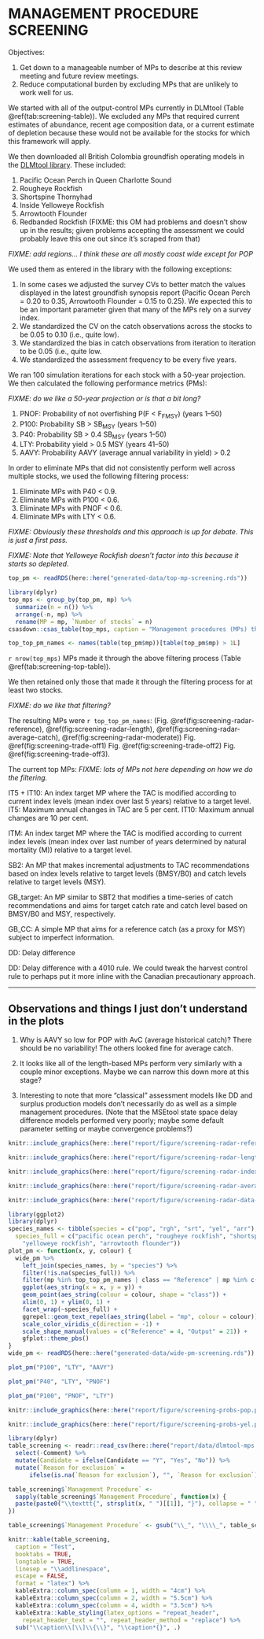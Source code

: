 \clearpage

# MANAGEMENT PROCEDURE SCREENING

Objectives:

1. Get down to a manageable number of MPs to describe at this review meeting and future review meetings.
1. Reduce computational burden by excluding MPs that are unlikely to work well for us.

We started with all of the output-control MPs currently in DLMtool (Table \@ref(tab:screening-table)).
We excluded any MPs that required current estimates of abundance, recent age composition data, or a current estimate of depletion because these would not be available for the stocks for which this framework will apply.

We then downloaded all British Colombia groundfish operating models in the [DLMtool library](https://www.datalimitedtoolkit.org/fishery_library/). These included:

1. Pacific Ocean Perch in Queen Charlotte Sound
1. Rougheye Rockfish
1. Shortspine Thornyhad
1. Inside Yelloweye Rockfish
1. Arrowtooth Flounder
1. Redbanded Rockfish (FIXME: this OM had problems and doesn't show up in the results; given problems accepting the assessment we could probably leave this one out since it's scraped from that)

*FIXME: add regions... I think these are all mostly coast wide except for POP*

We used them as entered in the library with the following exceptions:

1. In some cases we adjusted the survey CVs to better match the values displayed in the latest groundfish synopsis report (Pacific Ocean Perch = 0.20 to 0.35, Arrowtooth Flounder = 0.15 to 0.25). We expected this to be an important parameter given that many of the MPs rely on a survey index.
1. We standardized the CV on the catch observations across the stocks to be 0.05 to 0.10 (i.e., quite low).
1. We standardized the bias in catch observations from iteration to iteration to be 0.05 (i.e., quite low.
1. We standardized the assessment frequency to be every five years.

We ran 100 simulation iterations for each stock with a 50-year projection.  We then calculated the following performance metrics (PMs):

*FIXME: do we like a 50-year projection or is that a bit long?*

1. PNOF: Probability of not overfishing P(F < F~FMSY~) (years 1--50)
1. P100: Probability SB > SB~MSY~ (years 1--50)
1. P40: Probability SB > 0.4 SB~MSY~ (years 1--50)
1. LTY: Probability yield > 0.5 MSY (years 41--50)
1. AAVY: Probability AAVY (average annual variability in yield) > 0.2

In order to eliminate MPs that did not consistently perform well across multiple stocks, we used the following filtering process:

1. Eliminate MPs with P40 < 0.9.
1. Eliminate MPs with P100 < 0.6.
1. Eliminate MPs with PNOF < 0.6.
1. Eliminate MPs with LTY < 0.6.

*FIXME: Obviously these thresholds and this approach is up for debate. This is just a first pass.*

*FIXME: Note that Yelloweye Rockfish doesn't factor into this because it starts so depleted.*

```r
top_pm <- readRDS(here::here("generated-data/top-mp-screening.rds"))
```

```r
library(dplyr)
top_mps <- group_by(top_pm, mp) %>% 
  summarize(n = n()) %>% 
  arrange(-n, mp) %>% 
  rename(MP = mp, `Number of stocks` = n)
csasdown::csas_table(top_mps, caption = "Management procedures (MPs) that made it through the initial screening process for at least one stock.")
```

```r
top_top_pm_names <- names(table(top_pm$mp))[table(top_pm$mp) > 1L]
```

`r nrow(top_mps)` MPs made it through the above filtering process (Table \@ref(tab:screening-top-table)).

We then retained only those that made it through the filtering process for at least two stocks.

*FIXME: do we like that filtering?*

The resulting MPs were `r top_top_pm_names`: (Fig. \@ref(fig:screening-radar-reference), \@ref(fig:screening-radar-length), \@ref(fig:screening-radar-average-catch), \@ref(fig:screening-radar-moderate)) Fig. \@ref(fig:screening-trade-off1) Fig. \@ref(fig:screening-trade-off2) Fig. \@ref(fig:screening-trade-off3).

The current top MPs:
*FIXME: lots of MPs not here depending on how we do the filtering.*

IT5 + IT10: An index target MP where the TAC is modified according to current index levels (mean index over last 5 years) relative to a target level. IT5: Maximum annual changes in TAC are 5 per cent. IT10: Maximum annual changes are 10 per cent.

ITM: An index target MP where the TAC is modified according to current index levels (mean index over last number of years determined by natural mortality (M)) relative to a target level.

SB2: An MP that makes incremental adjustments to TAC recommendations based on index levels relative to target levels (BMSY/B0) and catch levels relative to target levels (MSY).

GB_target: An MP similar to SBT2 that modifies a time-series of catch recommendations and aims for target catch rate and catch level based on BMSY/B0 and MSY, respectively.

GB_CC: A simple MP that aims for a reference catch (as a proxy for MSY) subject to imperfect information.

DD: Delay difference

DD: Delay difference with a 4010 rule. We could tweak the harvest control rule to perhaps put it more inline with the Canadian precautionary approach.

-------------------

## Observations and things I just don't understand in the plots

1. Why is AAVY so low for POP with AvC (average historical catch)? There should be no variability! The others looked fine for average catch.

1. It looks like all of the length-based MPs perform very similarly with a couple minor exceptions. Maybe we can narrow this down more at this stage?

1. Interesting to note that more "classical" assessment models like DD and surplus production models don't necessarily do as well as a simple management procedures. (Note that the MSEtool state space delay difference models performed very poorly; maybe some default parameter setting or maybe convergence problems?)

```r
knitr::include_graphics(here::here("report/figure/screening-radar-reference.pdf"))
```

```r
knitr::include_graphics(here::here("report/figure/screening-radar-length.pdf"))
```

```r
knitr::include_graphics(here::here("report/figure/screening-radar-index.pdf"))
```

```r
knitr::include_graphics(here::here("report/figure/screening-radar-average-catch.pdf"))
```

```r
knitr::include_graphics(here::here("report/figure/screening-radar-data-moderate.pdf"))
```

```r
library(ggplot2)
library(dplyr)
species_names <- tibble(species = c("pop", "rgh", "srt", "yel", "arr"),
  species_full = c("pacific ocean perch", "rougheye rockfish", "shortspine thornyhead",
    "yelloweye rockfish", "arrowtooth flounder"))
plot_pm <- function(x, y, colour) {
  wide_pm %>%
    left_join(species_names, by = "species") %>%
    filter(!is.na(species_full)) %>%
    filter(mp %in% top_top_pm_names | class == "Reference" | mp %in% c("DD", "AvC")) %>%
    ggplot(aes_string(x = x, y = y)) +
    geom_point(aes_string(colour = colour, shape = "class")) +
    xlim(0, 1) + ylim(0, 1) +
    facet_wrap(~species_full) +
    ggrepel::geom_text_repel(aes_string(label = "mp", colour = colour)) +
    scale_color_viridis_c(direction = -1) +
    scale_shape_manual(values = c("Reference" = 4, "Output" = 21)) +
    gfplot::theme_pbs()
}
wide_pm <- readRDS(here::here("generated-data/wide-pm-screening.rds"))
```

```r
plot_pm("P100", "LTY", "AAVY")
```

```r
plot_pm("P40", "LTY", "PNOF")
```

```r
plot_pm("P100", "PNOF", "LTY")
```

```r
knitr::include_graphics(here::here("report/figure/screening-probs-pop.pdf"))
```

```r
knitr::include_graphics(here::here("report/figure/screening-probs-yel.pdf"))
```

\clearpage 

```r
library(dplyr)
table_screening <- readr::read_csv(here::here("report/data/dlmtool-mps.csv")) %>% 
  select(-Comment) %>% 
  mutate(Candidate = ifelse(Candidate == "Y", "Yes", "No")) %>% 
  mutate(`Reason for exclusion` = 
      ifelse(is.na(`Reason for exclusion`), "", `Reason for exclusion`))

table_screening$`Management Procedure` <- 
  sapply(table_screening$`Management Procedure`, function(x) {
  paste(paste0("\\texttt{", strsplit(x, " ")[[1]], "}"), collapse = " ")
})

table_screening$`Management Procedure` <- gsub("\\_", "\\\\_", table_screening$`Management Procedure`)

knitr::kable(table_screening,
  caption = "Test",
  booktabs = TRUE,
  longtable = TRUE,
  linesep = "\\addlinespace",
  escape = FALSE,
  format = "latex") %>%
  kableExtra::column_spec(column = 1, width = "4cm") %>% 
  kableExtra::column_spec(column = 2, width = "5.5cm") %>% 
  kableExtra::column_spec(column = 4, width = "3.5cm") %>% 
  kableExtra::kable_styling(latex_options = "repeat_header", 
    repeat_header_text = "", repeat_header_method = "replace") %>% 
  sub("\\caption\\[\\]\\{\\}", "\\caption*{}", .)
```
